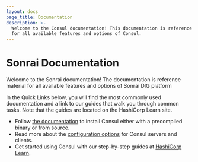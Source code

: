 ```yaml
---
layout: docs
page_title: Documentation
description: >-
  Welcome to the Consul documentation! This documentation is reference material
  for all available features and options of Consul.
---
```


# Sonrai Documentation

Welcome to the Sonrai documentation! The documentation is reference material
for all available features and options of Sonrai DIG platform

In the Quick Links below, you will find the most commonly used documentation
and a link to our guides that walk you through common tasks. Note that the
guides are located on the HashiCorp Learn site.

- Follow [the documentation](/docs/install) to install Consul either with a precompiled binary or from source.
- Read more about the [configuration options](/docs/agent/options) for Consul servers and clients.
- Get started using Consul with our step-by-step guides at [HashiCorp Learn](https://learn.hashicorp.com/consul).
